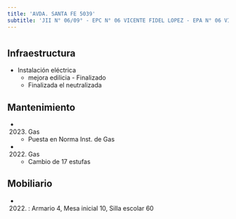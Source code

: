 ```yaml
---
title: 'AVDA. SANTA FE 5039'
subtitle: 'JII N° 06/09° - EPC N° 06 VICENTE FIDEL LOPEZ - EPA N° 06 VICENTE FIDEL LOPEZ'
---
```


#
## Infraestructura

* Instalación eléctrica 
    + mejora edilicia - Finalizado 
    + Finalizada el neutralizada 






## Mantenimiento

*  (2023) Gas 
    + Puesta en Norma Inst. de Gas

*  (2022) Gas 
    + Cambio de 17 estufas





## Mobiliario

*  (2022) : Armario 4, Mesa inicial 10, Silla escolar 60 



